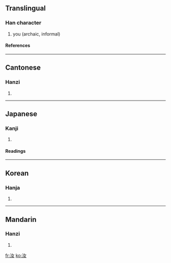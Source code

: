 ==Translingual==
===Han character===
{{Han char|rn=85|rad=水|as=03|sn=6|four=3414<sub>0</sub>|canj=水女 (EV)}}
# you (archaic, informal)
====References====
{{Han ref|kx=0606.020|dkj=17138|dj=0999.110|hdz=31555.040|uh=6C5D|ud=27741|bh=A6BC|bd=42684}}

----
==Cantonese==
===Hanzi===
{{yue-hanzi|jyut=|y=yu5}}
# {{defn|Cantonese}}

----
==Japanese==
===Kanji===
{{ja-kanji|grade=|rs=水03}}
# {{defn|Japanese}} 
====Readings====
{{ja-readings|on=[[じょ]] (jo)|kun=[[なんじ]] (nanji)}}

----
==Korean==
===Hanja===
{{ko-hanja|hangeul=여|eumhun=|rv=yeo|mr=yŏ|y=ye}}
# {{defn|Korean}}

----
==Mandarin==
===Hanzi===
{{cmn-hanzi|pin=[[rǔ]] (ru3)|wg=ju<sup>3</sup>}}
# {{defn|Mandarin}}

[[fr:汝]]
[[ko:汝]]